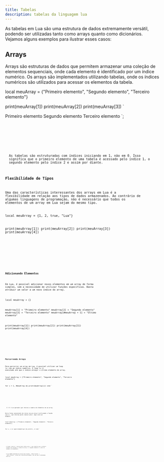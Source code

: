 ```yaml
---
title: Tabelas
description: tabelas da linguagem lua
---
```



As tabelas em Lua são uma estrutura de dados extremamente versátil, podendo ser utilizadas tanto como arrays quanto como dicionários. Vejamos alguns exemplos para ilustrar esses casos:

## Arrays

Arrays são estruturas de dados que permitem armazenar uma coleção de elementos sequenciais, onde cada elemento é identificado por um índice numérico. Os arrays são implementados utilizando tabelas, onde os índices numéricos são utilizados para acessar os elementos da tabela.

local meuArray = {"Primeiro elemento", "Segundo elemento", "Terceiro elemento"}

print(meuArray[1])
print(meuArray[2])
print(meuArray[3])
`

Primeiro elemento
Segundo elemento
Terceiro elemento
`;

<Tabs>
  <TabItem label="lua">
    <Code code={codeArray} lang="lua" />
  </TabItem>
  <TabItem label="console">
    <Code code={codeArrayOutput} lang="bash" />
  </TabItem>
</Tabs>

<Aside title="Nota">
  As tabelas são estruturadas com índices iniciando em 1, não em 0. Isso
  significa que o primeiro elemento de uma tabela é acessado pelo índice 1, o
  segundo elemento pelo índice 2 e assim por diante.
</Aside>

### Flexibilidade de Tipos

Uma das características interessantes dos arrays em Lua é a flexibilidade em relação aos tipos de dados armazenados. Ao contrário de algumas linguagens de programação, não é necessário que todos os elementos de um array em Lua sejam do mesmo tipo.

local meuArray = {1, 2, true, "Lua"}

print(meuArray[1])
print(meuArray[2])
print(meuArray[3])
print(meuArray[4])
`

<Tabs>
  <TabItem label="lua">
    <Code code={codeArrayFlexibility} lang="lua" />
  </TabItem>
  <TabItem label="console">
    <Code code={`1\n2\ntrue\nLua`} lang="bash" />
  </TabItem>
</Tabs>

### Adicionando Elementos

Em Lua, é possível adicionar novos elementos em um array de forma simples, sem a necessidade de utilizar funções específicas. Basta atribuir um valor a um novo índice do array.

local meuArray = {}

meuArray[1] = "Primeiro elemento"
meuArray[2] = "Segundo elemento"
meuArray[3] = "Terceiro elemento"
meuArray[#meuArray + 1] = "Último elemento"

print(meuArray[1])
print(meuArray[2])
print(meuArray[3])
print(meuArray[4])
`

<Tabs>
  <TabItem label="lua">
    <Code code={codeArrayAppend} lang="lua" />
  </TabItem>
  <TabItem label="console">
    <Code
      code={`Primeiro elemento\nSegundo elemento\nTerceiro elemento\nUltimo elemento`}
      lang="bash"
    />
  </TabItem>
</Tabs>

### Percorrendo Arrays

Para percorrer um array em Lua, é possível utilizar um loop `for` com um índice numérico. O loop `for` é executado até que o índice atingir o último elemento do array.

local meuArray = {"Primeiro elemento", "Segundo elemento", "Terceiro elemento"}

for i = 1, #meuArray do
print(meuArray[i])
end
`

<Tabs>
  <TabItem label="lua">
    <Code code={codeArrayFor} lang="lua" />
  </TabItem>
  <TabItem label="console">
    <Code
      code={`Primeiro elemento\nSegundo elemento\nTerceiro elemento`}
      lang="bash"
    />
  </TabItem>
</Tabs>

<Aside title="Nota">
  O `#` é um operador que retorna o número de elementos em um array.
</Aside>

Outra forma conveniente de iterar em um array é utilizando a função `ipairs()`, que retorna pares índice-valor. Aqui está um exemplo:

local meuArray = {"Primeiro elemento", "Segundo elemento", "Terceiro elemento"}

for i, v in ipairs(meuArray) do
print(i, v)
end
`

<Tabs>
  <TabItem label="lua">
    <Code code={codeArrayForInPairs} lang="lua" />
  </TabItem>
  <TabItem label="console">
    <Code
      code={`1\tPrimeiro elemento\n2\tSegundo elemento\n3\tTerceiro elemento`}
      lang="bash"
    />
  </TabItem>
</Tabs>

<Aside title="Nota">
  A função `ipairs()` retorna pares índice-valor, o que significa que o primeiro
  elemento da iteração é o índice do array, e o segundo elemento é o valor do
  elemento correspondente.
</Aside>

<Aside type="caution" title="Aviso">
  O lua também disponibiliza outras duas funções, `table.foreach` e
  `table.foreachi`, porém elas foram descontinuadas e não são mais recomendadas
  para uso
</Aside>
